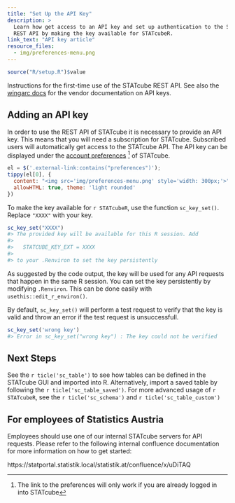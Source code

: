 ```yaml
---
title: "Set Up the API Key"
description: >
  Learn how get access to an API key and set up authentication to the STATcube
  REST API by making the key available for STATcubeR.
link_text: "API key article"
resource_files:
  - img/preferences-menu.png
---
```


```r
source("R/setup.R")$value
```


Instructions for the first-time use of the STATcube REST API.
See also the [wingarc docs](https://docs.wingarc.com.au/superstar/9.12/open-data-api/api-keys) for the vendor documentation on API keys.

## Adding an API key

In order to use the REST API of STATcube it is necessary to provide an API key.
This means that you will need a subscription for STATcube.
Subscribed users will automatically get access to the STATcube API.
The API key can be displayed under the [account preferences](`r sc_browse_preferences()`) ^[The link to the preferences will only work if you are already logged in into STATcube] of STATcube.

```js
el = $('.external-link:contains("preferences")');
tippy(el[0], {
  content: "<img src='img/preferences-menu.png' style='width: 300px;'>",
  allowHTML: true, theme: 'light rounded'
})
```

To make the key available for `r STATcubeR`, use the function
`sc_key_set()`. Replace `"XXXX"` with your key.

```r
sc_key_set("XXXX")
#> The provided key will be available for this R session. Add
#>
#>   STATCUBE_KEY_EXT = XXXX
#>
#> to your .Renviron to set the key persistently
```

As suggested by the code output, the key will be used for any API requests that happen in the same R session.
You can set the key persistently by modifying `.Renviron`.
This can be done easily with `usethis::edit_r_environ()`.

By default, `sc_key_set()` will perform a test request to verify that the key is valid
and throw an error if the test request is unsuccessfull.

```r
sc_key_set('wrong key')
#> Error in sc_key_set("wrong key") : The key could not be verified
```

## Next Steps

See the `r ticle('sc_table')` to see how tables can be defined in the STATcube GUI and imported into R.
Alternatively, import a saved table by following the `r ticle('sc_table_saved')`.
For more advanced usage of `r STATcubeR`, see the `r ticle('sc_schema')` and `r ticle('sc_table_custom')`

## For employees of Statistics Austria

Employees should use one of our internal STATcube servers for API requests.
Please refer to the following internal confluence documentation for more information
on how to get started:

https://statportal.statistik.local/statistik.at/confluence/x/uDiTAQ
